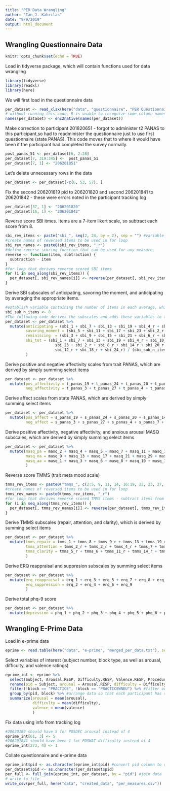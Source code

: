 ```yaml
---
title: "PER Data Wrangling"
author: "Ian J. Kahrilas"
date: "9/9/2019"
output: html_document
---
```


## Wrangling Questionnaire Data

```r
knitr::opts_chunk$set(echo = TRUE)
```

Load in tidyverse package, which will contain functions used for data wrangling

```r
library(tidyverse)
library(readxl)
library(here)
```

We will first load in the questionnaire data

```r
per_dataset <- read_xlsx(here("data", "questionnaire", "PER Questionnaires.xlsx"))
# without running this code, R is unable to recognize some column names. seems to be a common issue when working with xls files. This code makes it easier for R to work with the variables by setting it to UTF-8. 
names(per_dataset) <- enc2native(names(per_dataset))
```

Make correction to participant 201820651 - forgot to administer t2 PANAS to this participant,so had to readminister the questionnaire just to use first questionnaire (state PANAS). This code moves that to where it would have been if the participant had completed the survey normally.

```r
post_panas_51 <- per_dataset[6, 2:28]
per_dataset[7, 319:345] <-  post_panas_51
per_dataset[7, 1] <- "206201851"
```

Let's delete unnecessary rows in the data

```r
per_dataset <- per_dataset[-c(6, 53, 57), ]
```

Fix the second 206201819 pid to 206201820 and second 206201841 to 206201842 - these were errors noted in the participant tracking log

```r
per_dataset[37, 1] <- "206201820"
per_dataset[16, 1] <- "206201842"
```

Reverse score SBI itmes. Items are a 7-item likert scale, so subtract each score from 8.

```r
sbi_rev_items <- paste("sbi_", seq(2, 24, by = 2), sep = "") #variable containing SBI items to be reversed, which is every other item from 2 to 24
#create names of reversed items to be used in for loop
sbi_rev_names <- paste0(sbi_rev_items, "_r")
#define reverse scoring function that can be used for any measure
reverse <- function(item, subtraction) {
  subtraction - item
} 
#for loop that derives reverse scored SBI items
for (i in seq_along(sbi_rev_items)) {
  per_dataset[, sbi_rev_names[i]] <- reverse(per_dataset[, sbi_rev_items[i]], 8)
}
```

Derive SBI subscales of anticipating, savoring the moment, and anticipating by averaging the appropriate items.

```r
#establish variable containing the number of items in each average, which is 8.
sbi_sub_n_items <- 8
#The following code derives the subscales and adds these variables to the per dataset. Subscales are derived by averaging select items.
per_dataset <- per_dataset %>%
  mutate(anticipating = (sbi_1 + sbi_7 + sbi_13 + sbi_19 + sbi_4_r + sbi_10_r + sbi_16_r + sbi_22_r) / sbi_sub_n_items,
         savoring_moment = (sbi_5 + sbi_11 + sbi_17 + sbi_23 + sbi_2_r + sbi_8_r + sbi_14_r + sbi_20_r) / sbi_sub_n_items,
         reminiscing  = (sbi_3 + sbi_9 + sbi_15 + sbi_21 + sbi_6_r + sbi_12_r + sbi_18_r + sbi_24_r) / sbi_sub_n_items,
         sbi_tot = (sbi_1 + sbi_7 + sbi_13 + sbi_19 + sbi_4_r + sbi_10_r + sbi_16_r + sbi_22_r + sbi_5 + sbi_11 + sbi_17 + 
                      sbi_23 + sbi_2_r + sbi_8_r + sbi_14_r + sbi_20_r + sbi_3 + sbi_9 + sbi_15 + sbi_21 + sbi_6_r + 
                      sbi_12_r + sbi_18_r + sbi_24_r) / (sbi_sub_n_items * 3) #average total by 24, 3x the amount as the other subscales
         )
```

Derive positive and negative affectivity scales from trait PANAS, which are derived by simply summing select items

```r
per_dataset <- per_dataset %>%
  mutate(pos_affectivity = t_panas_19 + t_panas_24 + t_panas_20 + t_panas_14 + t_panas_11 + t_panas_5 + t_panas_9 + t_panas_16 + t_panas_15 + t_panas_23,
         neg_affectivity = t_panas_3 + t_panas_27 + t_panas_4 + t_panas_7 + t_panas_25 + t_panas_6 + t_panas_2 + t_panas_26 + t_panas_8 + t_panas_13)
```

Derive affect scales from state PANAS, which are derived by simply summing select items

```r
per_dataset <- per_dataset %>%
  mutate(pos_affect = s_panas_19 + s_panas_24 + s_panas_20 + s_panas_14 + s_panas_11 + s_panas_5 + s_panas_9 + s_panas_16 + s_panas_15 + s_panas_23,
         neg_affect = s_panas_3 + s_panas_27 + s_panas_4 + s_panas_7 + s_panas_25 + s_panas_6 + s_panas_2 + s_panas_26 + s_panas_8 + s_panas_13)
```

Derive positive affectivity, negative affectivity, and anxious arousal MASQ subscales, which are derived by simply summing select items

```r
per_dataset <- per_dataset %>%
  mutate(masq_pa = masq_2 + masq_4 + masq_5 + masq_7 + masq_11 + masq_14 + masq_19 + masq_23 + masq_26 + masq_28 + masq_32 + masq_34 + masq_36 + masq_37,
         masq_na = masq_9 + masq_13 + masq_17 + masq_21 + masq_29 + masq_30 + masq_35 + masq_38,
         masq_aa = masq_1 + masq_3 + masq_6 + masq_8 + masq_10 + masq_12 + masq_15 + masq_16 + masq_18 + masq_20 + masq_22 + masq_24 + masq_25 + masq_27 + masq_31 + masq_33 + masq_39
         )
```

Reverse score TMMS (trait meta mood scale)

```r
tmms_rev_items <- paste0("tmms_", c(2:5, 9, 11, 14, 16:19, 22, 23, 27, 29)) #variable containing TMMS items to be reversed 
#create names of reversed items to be used in for loop
tmms_rev_names <- paste0(tmms_rev_items, "_r")
#for loop that derives reverse scored TMMS items - subtract items from 6
for (i in seq_along(tmms_rev_items)) {
  per_dataset[, tmms_rev_names[i]] <- reverse(per_dataset[, tmms_rev_items[i]], 6)
}
```

Derive TMMS subscales (repair, attention, and clarity), which is derived by summing select items

```r
per_dataset <- per_dataset %>%
  mutate(tmms_repair = tmms_1 + tmms_8 + tmms_9_r + tmms_13 + tmms_19_r + tmms_26,
         tmms_attention = tmms_2_r + tmms_3_r + tmms_4_r + tmms_7 + tmms_10 + tmms_12 + tmms_17_r + tmms_18_r + tmms_21 + tmms_23_r + tmms_24 + tmms_27_r + tmms_29_r,
         tmms_clarity = tmms_5_r + tmms_6 + tmms_11_r + tmms_14_r + tmms_15 + tmms_16_r + tmms_20 + tmms_22_r + tmms_25 + tmms_28 + tmms_30
         )
```

Derive ERQ reappraisal and suppresion subscales by summing select items

```r
per_dataset <- per_dataset %>%
  mutate(erq_reappraisal = erq_1 + erq_3 + erq_5 + erq_7 + erq_8 + erq_10,
         erq_suppression = erq_2 + erq_4 + erq_6 + erq_9
         )
```
Derive total phq-9 score
```r
per_dataset <- per_dataset %>%
  mutate(depression = phq_1 + phq_2 + phq_3 + phq_4 + phq_5 + phq_6 + phq_7 + phq_8 + phq_9)
```

## Wrangling E-Prime Data

Load in e-prime data

```r
eprime <- read.table(here("data", "e-prime", "merged_per_data.txt"), sep = "\t", header = TRUE)
```

Select variables of interest (subject number, block type, as well as arousal, difficulty, and valence ratings)

```r
eprime_int <- eprime %>%
  select(Subject, Arousal.RESP, Difficulty.RESP, Valence.RESP, Procedure.Trial.) %>%
  rename(pid = Subject, arousal = Arousal.RESP, difficulty = Difficulty.RESP, valence = Valence.RESP, block = Procedure.Trial.) %>% # rename variables
  filter(!block == "PRACTICE", !block == "PRACTICEWNEU") %>% #filter out practice trials
  group_by(pid, block) %>% #arrange data so that each participant has single row for each proc_type
  summarize(arousal = mean(arousal),
            difficulty = mean(difficulty),
            valence = mean(valence)
            )
```

Fix data using info from tracking log

```r
#20620189 should have 5 for POSDEC arousal instead of 4
eprime_int[61, 3] <- 5
#206201841 should have been 1 for POSWAT difficulty instead of 4
eprime_int[273, 4] <- 1
```

Collate questionnaire and e-prime data

```r
eprime_int$pid <- as.character(eprime_int$pid) #convert pid column to character so tbls can be merged
per_dataset$pid <- as.character(per_dataset$pid)
per_full <- full_join(eprime_int, per_dataset, by = "pid") #join data
# write to file
write_csv(per_full, here("data", "created_data", "per_measures.csv"))
```